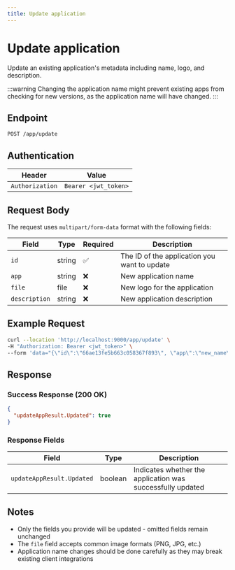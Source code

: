 ```yaml
---
title: Update application
---
```


# Update application

Update an existing application's metadata including name, logo, and description.

:::warning
Changing the application name might prevent existing apps from checking for new versions, as the application name will have changed.
:::

## Endpoint

```
POST /app/update
```

## Authentication

| Header | Value |
|--------|-------|
| `Authorization` | `Bearer <jwt_token>` |

## Request Body

The request uses `multipart/form-data` format with the following fields:

| Field | Type | Required | Description |
|-------|------|----------|-------------|
| `id` | string | ✅ | The ID of the application you want to update |
| `app` | string | ❌ | New application name |
| `file` | file | ❌ | New logo for the application |
| `description` | string | ❌ | New application description |

## Example Request

```bash
curl --location 'http://localhost:9000/app/update' \
-H "Authorization: Bearer <jwt_token>" \
--form 'data="{\"id\":\"66ae13fe5b663c058367f893\", \"app\":\"new_name\"}"'
```

## Response

### Success Response (200 OK)

```json
{
  "updateAppResult.Updated": true
}
```

### Response Fields

| Field | Type | Description |
|-------|------|-------------|
| `updateAppResult.Updated` | boolean | Indicates whether the application was successfully updated |

## Notes

- Only the fields you provide will be updated - omitted fields remain unchanged
- The `file` field accepts common image formats (PNG, JPG, etc.)
- Application name changes should be done carefully as they may break existing client integrations
